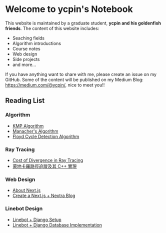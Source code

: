 Welcome to ycpin's Notebook
===
 

This website is maintained by a graduate student, **ycpin and his goldenfish friends**. The content of this website includes:

- Seaching fields
- Algorithm introductions
- Course notes
- Web design
- Side projects
- and more...

If you have anything want to share with me, please create an issue on my GitHub. Some of the content will be published on my Medium Blog: https://medium.com/@ycpin/, nice to meet you!!

Reading List
---

<Steps>

### Algorithm

- [KMP Algorithm](Algorithm/kmp.mdx)
- [Manacher's Algorithm](Algorithm/manacher.mdx)
- [Floyd Cycle Detection Algorithm](Algorithm/floyd_cycle_detection.mdx)

### Ray Tracing

- [Cost of Divergence in Ray Tracing](Ray-Tracing/divergence.mdx)
- [蒙地卡羅路徑追蹤及其 C++ 實現](Ray-Tracing/monte_carlo.mdx)

### Web Design

- [About Next.js](Web-Design/about_nextjs.mdx)
- [Create a Next.js + Nextra Blog](Web-Design/nextjs_nextra.mdx)

### Linebot Design

- [Linebot + Django Setup](Linebot/linebot_django_setup.mdx)
- [Linebot + Django Database Implementation](Linebot/linebot_django_database.mdx)

</Steps>